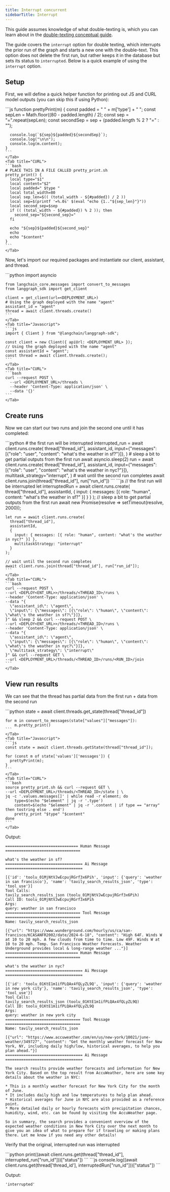 ```yaml
---
title: Interrupt concurrent
sidebarTitle: Interrupt
---
```


This guide assumes knowledge of what double-texting is, which you can learn about in the [double-texting conceptual guide](/langgraph-platform/double-texting).

The guide covers the `interrupt` option for double texting, which interrupts the prior run of the graph and starts a new one with the double-text. This option does not delete the first run, but rather keeps it in the database but sets its status to `interrupted`. Below is a quick example of using the `interrupt` option.

## Setup

First, we will define a quick helper function for printing out JS and CURL model outputs (you can skip this if using Python):

<Tabs>
    <Tab title="Javascript">
    ```js
    function prettyPrint(m) {
      const padded = " " + m['type'] + " ";
      const sepLen = Math.floor((80 - padded.length) / 2);
      const sep = "=".repeat(sepLen);
      const secondSep = sep + (padded.length % 2 ? "=" : "");

      console.log(`${sep}${padded}${secondSep}`);
      console.log("\n\n");
      console.log(m.content);
    }
    ```
    </Tab>
    <Tab title="CURL">
    ```bash
    # PLACE THIS IN A FILE CALLED pretty_print.sh
    pretty_print() {
      local type="$1"
      local content="$2"
      local padded=" $type "
      local total_width=80
      local sep_len=$(( (total_width - ${#padded}) / 2 ))
      local sep=$(printf '=%.0s' $(eval "echo {1.."${sep_len}"}"))
      local second_sep=$sep
      if (( (total_width - ${#padded}) % 2 )); then
        second_sep="${second_sep}="
      fi

      echo "${sep}${padded}${second_sep}"
      echo
      echo "$content"
    }
    ```
    </Tab>
</Tabs>

Now, let's import our required packages and instantiate our client, assistant, and thread.

<Tabs>
    <Tab title="Python">
    ```python
    import asyncio

    from langchain_core.messages import convert_to_messages
    from langgraph_sdk import get_client

    client = get_client(url=<DEPLOYMENT_URL>)
    # Using the graph deployed with the name "agent"
    assistant_id = "agent"
    thread = await client.threads.create()
    ```
    </Tab>
    <Tab title="Javascript">
    ```js
    import { Client } from "@langchain/langgraph-sdk";

    const client = new Client({ apiUrl: <DEPLOYMENT_URL> });
    // Using the graph deployed with the name "agent"
    const assistantId = "agent";
    const thread = await client.threads.create();
    ```
    </Tab>
    <Tab title="CURL">
    ```bash
    curl --request POST \
      --url <DEPLOYMENT_URL>/threads \
      --header 'Content-Type: application/json' \
      --data '{}'
    ```
    </Tab>
</Tabs>

## Create runs

Now we can start our two runs and join the second one until it has completed:

<Tabs>
    <Tab title="Python">
    ```python
    # the first run will be interrupted
    interrupted_run = await client.runs.create(
        thread["thread_id"],
        assistant_id,
        input={"messages": [{"role": "user", "content": "what's the weather in sf?"}]},
    )
    # sleep a bit to get partial outputs from the first run
    await asyncio.sleep(2)
    run = await client.runs.create(
        thread["thread_id"],
        assistant_id,
        input={"messages": [{"role": "user", "content": "what's the weather in nyc?"}]},
        multitask_strategy="interrupt",
    )
    # wait until the second run completes
    await client.runs.join(thread["thread_id"], run["run_id"])
    ```
    </Tab>
    <Tab title="Javascript">
    ```js
    // the first run will be interrupted
    let interruptedRun = await client.runs.create(
      thread["thread_id"],
      assistantId,
      { input: { messages: [{ role: "human", content: "what's the weather in sf?" }] } }
    );
    // sleep a bit to get partial outputs from the first run
    await new Promise(resolve => setTimeout(resolve, 2000));

    let run = await client.runs.create(
      thread["thread_id"],
      assistantId,
      {
        input: { messages: [{ role: "human", content: "what's the weather in nyc?" }] },
        multitaskStrategy: "interrupt"
      }
    );

    // wait until the second run completes
    await client.runs.join(thread["thread_id"], run["run_id"]);
    ```
    </Tab>
    <Tab title="CURL">
    ```bash
    curl --request POST \
    --url <DEPLOY<ENT_URL>>/threads/<THREAD_ID>/runs \
    --header 'Content-Type: application/json' \
    --data "{
      \"assistant_id\": \"agent\",
      \"input\": {\"messages\": [{\"role\": \"human\", \"content\": \"what\'s the weather in sf?\"}]},
    }" && sleep 2 && curl --request POST \
    --url <DEPLOY<ENT_URL>>/threads/<THREAD_ID>/runs \
    --header 'Content-Type: application/json' \
    --data "{
      \"assistant_id\": \"agent\",
      \"input\": {\"messages\": [{\"role\": \"human\", \"content\": \"what\'s the weather in nyc?\"}]},
      \"multitask_strategy\": \"interrupt\"
    }" && curl --request GET \
    --url <DEPLOYMENT_URL>/threads/<THREAD_ID>/runs/<RUN_ID>/join
    ```
    </Tab>
</Tabs>

## View run results

We can see that the thread has partial data from the first run + data from the second run

<Tabs>
    <Tab title="Python">
    ```python
    state = await client.threads.get_state(thread["thread_id"])

    for m in convert_to_messages(state["values"]["messages"]):
        m.pretty_print()
    ```
    </Tab>
    <Tab title="Javascript">
    ```js
    const state = await client.threads.getState(thread["thread_id"]);

    for (const m of state['values']['messages']) {
      prettyPrint(m);
    }
    ```
    </Tab>
    <Tab title="CURL">
    ```bash
    source pretty_print.sh && curl --request GET \
    --url <DEPLOYMENT_URL>/threads/<THREAD_ID>/state | \
    jq -c '.values.messages[]' | while read -r element; do
        type=$(echo "$element" | jq -r '.type')
        content=$(echo "$element" | jq -r '.content | if type == "array" then tostring else . end')
        pretty_print "$type" "$content"
    done
    ```
    </Tab>
</Tabs>

Output:

```
================================ Human Message =================================

what's the weather in sf?
================================== Ai Message ==================================

[{'id': 'toolu_01MjNtVJwEcpujRGrf3x6Pih', 'input': {'query': 'weather in san francisco'}, 'name': 'tavily_search_results_json', 'type': 'tool_use'}]
Tool Calls:
tavily_search_results_json (toolu_01MjNtVJwEcpujRGrf3x6Pih)
Call ID: toolu_01MjNtVJwEcpujRGrf3x6Pih
Args:
query: weather in san francisco
================================= Tool Message =================================
Name: tavily_search_results_json

[{"url": "https://www.wunderground.com/hourly/us/ca/san-francisco/KCASANFR2002/date/2024-6-18", "content": "High 64F. Winds W at 10 to 20 mph. A few clouds from time to time. Low 49F. Winds W at 10 to 20 mph. Temp. San Francisco Weather Forecasts. Weather Underground provides local & long-range weather ..."}]
================================ Human Message =================================

what's the weather in nyc?
================================== Ai Message ==================================

[{'id': 'toolu_01KtE1m1ifPLQAx4fQLyZL9Q', 'input': {'query': 'weather in new york city'}, 'name': 'tavily_search_results_json', 'type': 'tool_use'}]
Tool Calls:
tavily_search_results_json (toolu_01KtE1m1ifPLQAx4fQLyZL9Q)
Call ID: toolu_01KtE1m1ifPLQAx4fQLyZL9Q
Args:
query: weather in new york city
================================= Tool Message =================================
Name: tavily_search_results_json

[{"url": "https://www.accuweather.com/en/us/new-york/10021/june-weather/349727", "content": "Get the monthly weather forecast for New York, NY, including daily high/low, historical averages, to help you plan ahead."}]
================================== Ai Message ==================================

The search results provide weather forecasts and information for New York City. Based on the top result from AccuWeather, here are some key details about the weather in NYC:

* This is a monthly weather forecast for New York City for the month of June.
* It includes daily high and low temperatures to help plan ahead.
* Historical averages for June in NYC are also provided as a reference point.
* More detailed daily or hourly forecasts with precipitation chances, humidity, wind, etc. can be found by visiting the AccuWeather page.

So in summary, the search provides a convenient overview of the expected weather conditions in New York City over the next month to give you an idea of what to prepare for if traveling or making plans there. Let me know if you need any other details!
```

Verify that the original, interrupted run was interrupted

<Tabs>
    <Tab title="Python">
    ```python
    print((await client.runs.get(thread["thread_id"], interrupted_run["run_id"]))["status"])
    ```
    </Tab>
    <Tab title="Javascript">
    ```js
    console.log((await client.runs.get(thread['thread_id'], interruptedRun["run_id"]))["status"])
    ```
    </Tab>
</Tabs>

Output:

```
'interrupted'
```
